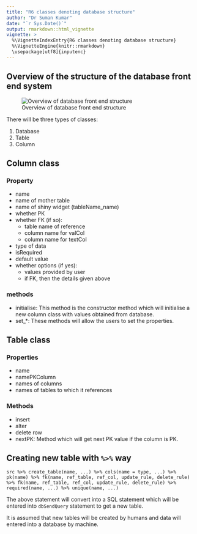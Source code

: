 ```yaml
---
title: "R6 classes denoting database structure"
author: "Dr Suman Kumar"
date: "`r Sys.Date()`"
output: rmarkdown::html_vignette
vignette: >
  %\VignetteIndexEntry{R6 classes denoting database structure}
  %\VignetteEngine{knitr::rmarkdown}
  \usepackage[utf8]{inputenc}
---
```


## Overview of the structure of the database front end system

![Overview of database front end structure](overview.svg)


There will be three types of classes:

1. Database
2. Table
3. Column

## Column class

### Property

- name
- name of mother table
- name of shiny widget (tableName_name)
- whether PK
- whether FK (if so):
    - table name of reference
    - column name for valCol
    - column name for textCol
- type of data
- isRequired
- default value
- whether options (if yes):
    - values provided by user
    - if FK, then the details given above

### methods

- initialise: This method is the constructor method which will initialise a new column class with values obtained from database.
- set_*: These methods will allow the users to set the properties.

## Table class

### Properties

- name
- namePKColumn
- names of columns
- names of tables to which it references

### Methods

- insert
- alter
- delete row
- nextPK: Method which will get next PK value if the column is PK.

## Creating new table with `%>%` way

```
src %>% create_table(name, ...) %>% cols(name = type, ...) %>% pk(name) %>% fk(name, ref_table, ref_col, update_rule, delete_rule) %>% fk(name, ref_table, ref_col, update_rule, delete_rule) %>% required(name, ...) %>% unique(name, ...)
```

The above statement will convert into a SQL statement which will be entered into `dbSendQuery` statement to get a new table.

It is assumed that new tables will be created by humans and data will entered into a database by machine.

